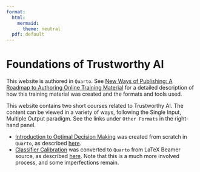 ```yaml
---
format:
  html:
    mermaid:
      theme: neutral
  pdf: default
---
```

# Foundations of Trustworthy AI {.unnumbered}

::: {.callout-note icon="true" collapse="false"}
This website is authored in `Quarto`. See [New Ways of Publishing: A Roadmap to Authoring Online Training Material](https://tailor-uob.github.io/new_ways_of_publishing/) for a detailed description of how this training material was created and the formats and tools used. 
:::

This website contains two short courses related to Trustworthy AI. 
The content can be viewed in a variety of ways, following the Single Input, Multiple Output paradigm. 
See the links under `Other Formats` in the right-hand panel. 

- [Introduction to Optimal Decision Making](https://tailor-uob.github.io/mooc_trustworthy_ai/cha_odm/odm.html) was created from scratch in `Quarto`, as described [here](https://tailor-uob.github.io/new_ways_of_publishing/use-cases/qmd.html). 
- [Classifier Calibration](https://tailor-uob.github.io/mooc_trustworthy_ai/cha_wahcc/wahcc.html) was converted to `Quarto` from LaTeX Beamer source, as described [here](https://tailor-uob.github.io/new_ways_of_publishing/use-cases/tex-to-qmd.html). Note that this is a much more involved process, and some imperfections remain. 



